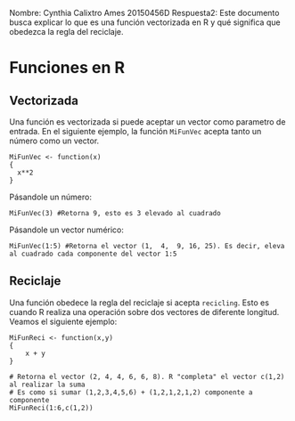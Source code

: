 Nombre: Cynthia Calixtro Ames 20150456D
Respuesta2: Este documento busca explicar lo que es una función vectorizada en R y qué significa que obedezca la regla del reciclaje. 

# Funciones en R

## Vectorizada

Una función es vectorizada si puede aceptar un vector como parametro de entrada. En el siguiente ejemplo, la función `MiFunVec` acepta tanto un número como un vector.

```
MiFunVec <- function(x)
{
  x**2
}
```

Pásandole un número:

```
MiFunVec(3) #Retorna 9, esto es 3 elevado al cuadrado
```

Pásandole un vector numérico:

```
MiFunVec(1:5) #Retorna el vector (1,  4,  9, 16, 25). Es decir, eleva al cuadrado cada componente del vector 1:5
```

## Reciclaje

Una función obedece la regla del reciclaje si acepta `recicling`. Esto es cuando R realiza una operación sobre dos vectores de diferente longitud. Veamos el siguiente ejemplo:

```
MiFunReci <- function(x,y)
{
	x + y
}

# Retorna el vector (2, 4, 4, 6, 6, 8). R "completa" el vector c(1,2) al realizar la suma
# Es como si sumar (1,2,3,4,5,6) + (1,2,1,2,1,2) componente a componente
MiFunReci(1:6,c(1,2)) 

```




